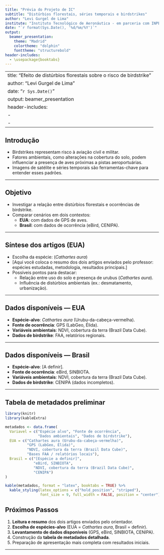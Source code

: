 ```yaml
---
title: "Prévia do Projeto de IC"
subtitle: "Distúrbios florestais, séries temporais e birdstrikes"
author: "Levi Gurgel de Lima"
institute: "Instituto Tecnológico de Aeronáutica - em parceria com INPE"
date: "`r format(Sys.Date(), '%d/%m/%Y')`"
output: 
  beamer_presentation:
    theme: "Madrid"
    colortheme: "dolphin"
    fonttheme: "structurebold"
header-includes:
  - \usepackage{booktabs}
---
```


---
title: "Efeito de distúrbios florestais sobre o risco de birdstrike"
author: "Levi Gurgel de Lima"
date: "`r Sys.Date()`"
output: beamer_presentation
header-includes:
  - \usetheme{Madrid}
  - \usecolortheme{dolphin}
---

## Introdução

- Birdstrikes representam risco à aviação civil e militar.  
- Fatores ambientais, como alterações na cobertura do solo, podem influenciar a presença de aves próximas a pistas aeroportuárias.  
- Imagens de satélite e séries temporais são ferramentas-chave para entender esses padrões.  

---

## Objetivo

- Investigar a relação entre distúrbios florestais e ocorrências de birdstrike.  
- Comparar cenários em dois contextos:  
  - **EUA**: com dados de GPS de aves.  
  - **Brasil**: com dados de ocorrência (eBird, CENIPA).  

---

## Síntese dos artigos (EUA)

- Escolha da espécie: (*Cathartes aura*)
- [Aqui você coloca o resumo dos dois artigos enviados pelo professor: espécies estudadas, metodologia, resultados principais.]  
- Possíveis pontos para destacar:
  - Relação entre uso do solo e presença de urubus (*Cathartes aura*).  
  - Influência de distúrbios ambientais (ex.: desmatamento, urbanização).  

---

## Dados disponíveis — EUA

- **Espécie-alvo**: *Cathartes aura* (Urubu-da-cabeça-vermelha).  
- **Fonte de ocorrência**: GPS (LabGeo, Élida).  
- **Variáveis ambientais**: NDVI, cobertura da terra (Brazil Data Cube).  
- **Dados de birdstrike**: FAA, relatórios regionais.  

---

## Dados disponíveis — Brasil

- **Espécie-alvo**: [A definir].  
- **Fonte de ocorrência**: eBird, SINBIOTA.  
- **Variáveis ambientais**: NDVI, cobertura da terra (Brazil Data Cube).  
- **Dados de birdstrike**: CENIPA (dados incompletos).  

---

## Tabela de metadados preliminar

```r
library(knitr)
library(kableExtra)

metadados <- data.frame(
  Variavel = c("Espécie alvo", "Fonte de ocorrência", 
               "Dados ambientais", "Dados de birdstrike"),
  EUA = c("Cathartes aura (Urubu-da-cabeça-vermelha)", 
          "GPS (LabGeo, Élida)",
          "NDVI, cobertura da terra (Brazil Data Cube)",
          "Bases FAA / relatórios locais"),
  Brasil = c("[Espécie a definir]", 
             "eBird, SINBIOTA",
             "NDVI, cobertura da terra (Brazil Data Cube)",
             "CENIPA")
)

kable(metadados, format = "latex", booktabs = TRUE) %>%
  kable_styling(latex_options = c("hold_position", "striped"),
                font_size = 9, full_width = FALSE, position = "center")
```

## Próximos Passos

1. **Leitura e resumo** dos dois artigos enviados pelo orientador.  
2. **Escolha de espécies-alvo** (EUA = *Cathartes aura*, Brasil = definir).  
3. **Levantamento de dados disponíveis** (GPS, eBird, SINBIOTA, CENIPA).  
4. Construção da **tabela de metadados detalhada**.  
5. Preparação de apresentação mais completa com resultados iniciais.  

---
